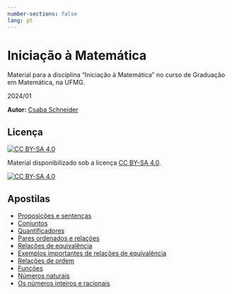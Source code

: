 ```yaml
---
number-sections: false
lang: pt
---
```


# Iniciação à Matemática {.unnumbered}

Material para a disciplina "Iniciação à Matemática" no curso de Graduação em Matemática, na UFMG. 

2024/01


**Autor:** [Csaba Schneider](https://schcs.github.io/WP/)

## Licença

[![CC BY-SA 4.0][cc-by-sa-shield]][cc-by-sa]

Material disponibilizado sob a licença
[CC BY-SA 4.0][cc-by-sa].

[![CC BY-SA 4.0][cc-by-sa-image]][cc-by-sa]

[cc-by-sa]: http://creativecommons.org/licenses/by-sa/4.0/
[cc-by-sa-image]: https://licensebuttons.net/l/by-sa/4.0/88x31.png
[cc-by-sa-shield]: https://img.shields.io/badge/License-CC%20BY--SA%204.0-lightgrey.svg

## Apostilas

- [Proposições e sentenças](prop.qmd)
- [Conjuntos](conjuntos.qmd)
- [Quantificadores](quant.qmd)
- [Pares ordenados e relações](relations.qmd)
- [Relações de equivalência](equivalence.qmd)
- [Exemplos importantes de relações de equivalência](equivalence_examples.qmd)
- [Relações de ordem](order.qmd)
- [Funções](functions.qmd)
- [Números naturais](naturais.qmd)
- [Os números inteiros e racionais](int_rat.qmd)
